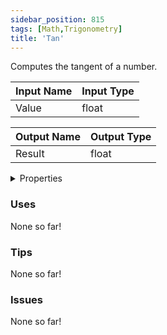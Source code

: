 ```yaml
---
sidebar_position: 815
tags: [Math,Trigonometry]
title: 'Tan'
---
```


Computes the tangent of a number.



<IChip uuid="13dbbd78-11c0-4b4f-9098-1ef59e584324"/>

| Input Name | Input Type |
|-----------|-----------|
| Value | float |

| Output Name | Output Type |
|-----------|-----------|
| Result | float |


<details>
  <summary>Properties</summary>
  <div>
    <div>
    <table>
      <thead>
        <tr>
          <th>Is beta required?</th>
          <th>No</th>
        </tr>
        <tr>
          <th>Is this chip a trolling risk?</th>
          <th>No</th>
        </tr>
        <tr>
          <th>Is this chip a role assignment risk?</th>
          <th>No</th>
        </tr>
        <tr>
          <th>Chip UUID</th>
          <th>13dbbd78-11c0-4b4f-9098-1ef59e584324</th>
        </tr>
        <tr>
          <th>Room availability</th>
          <th>Available everywhere</th>
        </tr>
      </thead>
    </table>
    </div>
  </div>
</details>

### Uses

None so far!

### Tips

None so far!

### Issues

None so far!